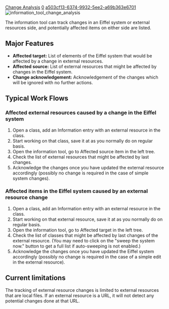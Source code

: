 [[Property:title|Change Analysis]]
[[Property:weight|0]]
[[Property:uuid|a503cf13-6374-9932-5ee2-a69b363e6701]]
[[Image:information tool change analysis]]

The information tool can track changes in an Eiffel system or external resources side, and potentially affected items on either side are listed.

== Major Features ==
* '''Affected target:''' List of elements of the Eiffel system that would be affected by a change in external resources.
* '''Affected source:''' List of external resources that might be affected by changes in the Eiffel system.
* '''Change acknowledgement:''' Acknowledgement of the changes which will be ignored with no further actions.

== Typical Work Flows ==

=== Affected external resources caused by a change in the Eiffel system ===
# Open a class, add an Information entry with an external resource in the class.
# Start working on that class, save it at as you normally do on regular basis.
# Open the information tool, go to Affected source item in the left tree.
# Check the list of external resources that might be affected by last changes.
# Acknowledge the changes once you have updated the external resource accordingly (possibly no change is required in the case of simple system changes).

=== Affected items in the Eiffel system caused by an external resource change ===
# Open a class, add an Information entry with an external resource in the class.
# Start working on that external resource, save it at as you normally do on regular basis.
# Open the information tool, go to Affected target in the left tree.
# Check the list of classes that might be affected by last changes of the external resource. (You may need to click on the "sweep the system now." button to get a full list if auto-sweeping is not enabled.)
# Acknowledge the changes once you have updated the Eiffel system accordingly (possibly no change is required in the case of a simple edit in the external resource).

== Current limitations ==
The tracking of external resource changes is limited to external resources that are local files. If an external resource is a URL, it will not detect any potential changes done at that URL.


